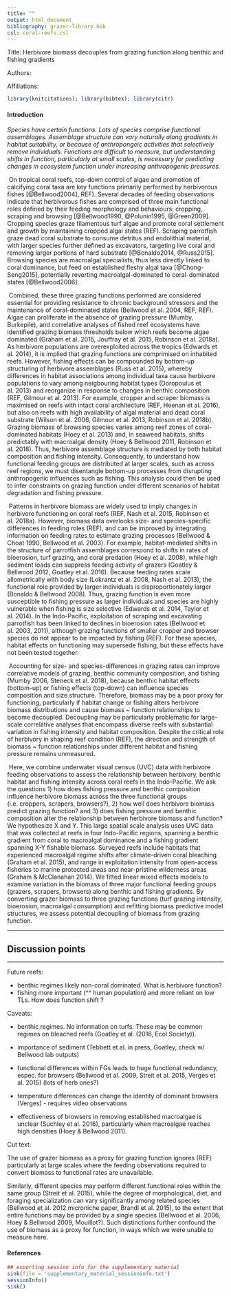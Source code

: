 ```yaml
---
title: ""
output: html_document
bibliography: grazer-library.bib
csl: coral-reefs.csl
---
```


Title: Herbivore biomass decouples from grazing function along benthic and fishing gradients

Authors:

Affiliations: 

```r
library(knitcitations); library(bibtex); library(citr)	
```

#### Introduction

*Species have certain functions. Lots of species comprise functional assemblages. Assemblage structure can vary naturally along gradients in habitat suitability, or because of anthropongeic activities that selectively remove individuals. Functions are difficult to measure, but understanding shifts in function, particularly at small scales, is necessary for predicting changes in ecosystem function under increasing anthropogenic pressures.*

<!-- I had a hard time envisioning how this first paragraph would go, maybe it would be better to focus on herbivory in general is an important driver of habitat regime shifts, how it varies across different functional groups, how it can be impacted by humans? Then we can start off with more general examples including from other systems like forests, plants, kelp forests and salt marsh communities? Or even starting off with how consumers control communtity structure and ecosystem function? Or I just had a hard time picturing it because I wasn't at the meeting where you guys talked about it :) -->


​	On tropical coral reefs, top-down control of algae and promotion of calcifying coral taxa are key functions primarily performed by herbivorous fishes [@Bellwood2004], REF). Several decades of feeding observations indicate that herbivorous fishes are comprised of three main functional roles defined by their feeding morphology and behaviours: cropping, scraping and browsing [@Bellwood1990, @Polunin1995, @Green2009]. Cropping species graze filamentous turf algae and promote coral settlement and growth by maintaining cropped algal states (REF). Scraping parrotfish graze dead coral substrate to consume detritus and endolithial material, with larger species further defined as excavators, targeting live coral and removing larger portions of hard substrate [@Bonaldo2014, @Russ2015]. Browsing species are macroalgal specialists, thus less directly linked to coral dominance, but feed on established fleshy algal taxa [@Chong-Seng2015], potentially reverting macroalgal-dominated to coral-dominated states [@Bellwood2006]. 

​	Combined, these three grazing functions performed are considered essential for providing resistance to chronic background stressors and the maintenance of coral-dominated states (Bellwood et al. 2004, REF, REF). Algae can proliferate in the absence of grazing pressure (Mumby, Burkepile), and correlative analyses of fished reef ecosystems have identified grazing biomass thresholds below which reefs become algae dominated (Graham et al. 2015, Jouffray et al. 2015, Robinson et al. 2018a). As herbivore populations are overexploited across the tropics (Edwards et al. 2014), it is implied that grazing functions are comprimised on inhabited reefs. However, fishing effects can be compounded by bottom-up structuring of herbivore assemblages (Russ et al. 2015), whereby differences in habitat associations among individual taxa cause herbivore populations to vary among neigbouring habitat types <!-- i find this part of this sentence here confusing but i'm not sure how to change it -->(Doropoulus et al. 2013) and reorganize in response to changes in benthic composition (REF, Gilmour et al. 2013). For example, cropper and scraper biomass is maximised on reefs with intact coral architecture (REF, Heenan et al. 2016), but also on reefs with high availability of algal material and dead coral substrate (Wilson et al. 2006, Gilmour et al. 2013, Robinson et al. 2018b). Grazing biomass of browsing species varies among reef zones of coral-dominated habitats (Hoey et al. 2013) and, in seaweed habitats, shifts predictably with macroalgal density (Hoey & Bellwood 2011, Robinson et al. 2018). Thus, herbivore assemblage structure is mediated by both habitat composition and fishing intensity. Consequently, to understand how functional feeding groups are distributed at larger scales, such as across reef regions, we must disentangle bottom-up processes from disrupting anthropogenic influences such as fishing. This analysis could then be used to infer constraints on grazing function under different scenarios of habitat degradation and fishing pressure.

<!-- I think for the above paragraph the topic sentence doesn't illustrate what the rest of the paragraph is talking about. The rest of the paragraph talks more about different factors that structure these different herbivore groups: primarily bottom up habitat forces and top down fishing forces. I would put the first two sentences as the last sentences for the first paragraph, and then add a new sentence maybe something like: These different herbivore functional groups and thus their functions, are controlled by both benthic habitat changes and top down fishing pressure. Because the first paragraph is talking about top down control of algae. -->

​	Patterns in herbivore biomass are widely used to imply changes in herbivore functioning on coral reefs (REF, Nash et al. 2015, Robinson et al. 2018a). However, biomass data overlooks size- and species-specific differences in feeding roles (REF), and can be improved by integrating information on feeding rates to estimate grazing processes (Bellwood & Choat 1990, Bellwood et al. 2003). For example, habitat-mediated shifts in the structure of parrotfish assemblages correspond to shifts in rates of bioerosion, turf grazing, and coral predation (Hoey et al. 2008), while high sediment loads can suppress feeding activity of grazers (Goatley & Bellwood 2012, Goatley et al. 2016). Because feeding rates scale allometrically with body size (Lokrantz et al. 2008, Nash et al. 2013), the functional role provided by larger individuals is disproportionately larger (Bonaldo & Bellwood 2008). Thus, grazing function is even more susceptible to fishing pressure as larger individuals and species are highly vulnerable when fishing is size selective (Edwards et al. 2014, Taylor et al. 2014). In the Indo-Pacific, exploitation of scraping and excavating parrotfish has been linked to declines in bioerosion rates (Bellwood et al. 2003, 2011), although grazing functions of smaller cropper and browser species do not appear to be impacted by fishing (REF). For these species, habitat effects on functioning may supersede fishing, but these effects have not been tested together.

​	Accounting for size- and species-differences in grazing rates can improve correlative models of grazing, benthic community composition, and fishing (Mumby 2006, Steneck et al. 2018), because benthic habitat effects (bottom-up) or fishing effects (top-down) can influence species composition and size structure. Therefore, biomass may be a poor proxy for functioning, particularly if habitat change or fishing alters herbivore biomass distributions and cause biomass ~ function relationships to become decoupled. Decoupling may be particularly problematic for large-scale correlative analyses that encompass diverse reefs with substantial variation in fishing intensity and habitat composition. Despite the critical role of herbivory in shaping reef condition (REF), the direction and strength of biomass ~ function relationships under different habitat and fishing pressure remains unmeasured. 

​	Here, we combine underwater visual census (UVC) data with herbivore feeding observations to assess the relationship between herbivory, benthic habitat and fishing intensity across coral reefs in the Indo-Pacific. We ask the questions 1) how does fishing pressure and benthic composition influence herbivore biomass across the three functional groups (i.e. croppers, scrapers, browsers?), 2) how well does herbivore biomass predict grazing function? and 3) does fishing pressure and benthic composition alter the relationship between herbivore biomass and function? We hypothesize X and Y. This large spatial scale analysis uses UVC data that was collected at reefs in four Indo-Pacific regions, spanning a benthic gradient from coral to macroalgal dominance and a fishing gradient spanning X-Y fishable biomass. Surveyed reefs include habitats that experienced macroalgal regime shifts after climate-driven coral bleaching (Graham et al. 2015), and range in exploitation intensity from open-access fisheries to marine protected areas and near-pristine wilderness areas (Graham & McClanahan 2014). We fitted linear mixed effects models to examine variation in the biomass of three major functional feeding groups (grazers, scrapers, browsers) along benthic and fishing gradients. By converting grazer biomass to three grazing functions (turf grazing intensity, bioerosion, macroalgal consumption) and refitting biomass predictive model structures, we assess potential decoupling of biomass from grazing function.

<!-- I added questions based off the introduction issue, but feel free to take out or modify. I think it would be good to put our hypotheses here as well! Maybe we could discuss these in a meeting? I also feel feel like we should emphasize more what is novel about this paper: large spatial scale? grazing functions? -->





***

## Discussion points

***

Future reefs:

- benthic regimes likely non-coral dominated. What is herbivore function?
- fishing more important (^^ human population) and more reliant on low TLs. How does function shift ?

Caveats:

- benthic regimes. No information on turfs. These may be common regimes on bleached reefs (Goatley et al. (2016, Ecol Society)).

- importance of sediment (Tebbett et al. in press, Goatley, check w/ Bellwood lab outputs)

- functional differences within FGs leads to huge functional redundancy, espec. for browsers (Bellwood et al. 2009, Streit et al. 2015, Verges et al. 2015) (lots of herb ones?)

- temperature differences can change the identity of dominant browsers (Verges) - requires video observations

- effectiveness of browsers in removing established macroalgae is unclear (Suchley et al. 2016), particularly when macroalgae reaches high densities (Hoey & Bellwood 2011).


Cut text:

The use of grazer biomass as a proxy for grazing function ignores  (REF) particularly at large scales where the feeding observations required to convert biomass to functional rates are unavailable. 

Similarly, different species may perform different functional roles within the same group (Streit et al. 2015), while the degree of morphological, diet, and foraging specialization can vary significantly among related species (Bellwood et al. 2012 microniche paper, Brandl et al. 2015), to the extent that entire functions may be provided by a single species (Bellwood et al. 2006, Hoey & Bellwood 2009, Mouillot?). Such distinctions further confound the use of biomass as a proxy for function, in ways which we were unable to measure here.

#### References
 
```r
## exporting session info for the supplementary material
sink(file = 'supplementary_material_sessioninfo.txt')
sessionInfo()
sink()
```
